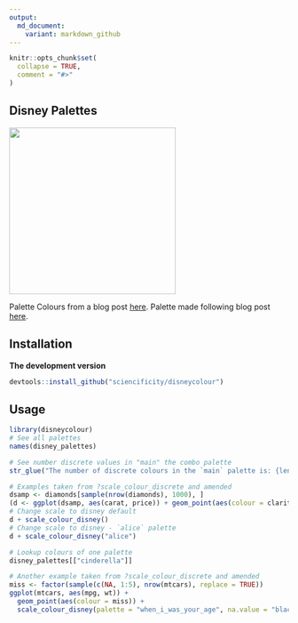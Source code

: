 ```yaml
---
output:
  md_document:
    variant: markdown_github
---
```


```r
knitr::opts_chunk$set(
  collapse = TRUE,
  comment = "#>"
)
```

## Disney Palettes

<img src="./alice.PNG" width = 300px /> 


Palette Colours from a blog post [here](http://elijahmeeks.com/#content/blog/2015_08_17_palettes).
Palette made following blog post [here](https://drsimonj.svbtle.com/creating-corporate-colour-palettes-for-ggplot2).

## Installation

__The development version__

```r
devtools::install_github("sciencificity/disneycolour")
```

## Usage

```r
library(disneycolour)
# See all palettes
names(disney_palettes)

# See number discrete values in "main" the combo palette
str_glue("The number of discrete colours in the `main` palette is: {length(disney_palettes[['main']])}")

# Examples taken from ?scale_colour_discrete and amended
dsamp <- diamonds[sample(nrow(diamonds), 1000), ]
(d <- ggplot(dsamp, aes(carat, price)) + geom_point(aes(colour = clarity)))
# Change scale to disney default
d + scale_colour_disney()
# Change scale to disney - `alice` palette
d + scale_colour_disney("alice")

# Lookup colours of one palette
disney_palettes[["cinderella"]]

# Another example taken from ?scale_colour_discrete and amended
miss <- factor(sample(c(NA, 1:5), nrow(mtcars), replace = TRUE))
ggplot(mtcars, aes(mpg, wt)) +
  geom_point(aes(colour = miss)) +
  scale_colour_disney(palette = "when_i_was_your_age", na.value = "black")
```
